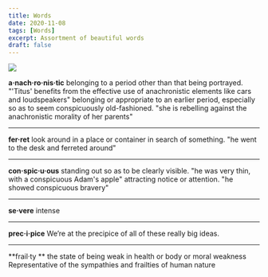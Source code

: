 ```yaml
---
title: Words
date: 2020-11-08
tags: [Words]
excerpt: Assortment of beautiful words
draft: false
---
```


![](../images/words.jpeg)

**a·nach·ro·nis·tic**
belonging to a period other than that being portrayed.
"'Titus' benefits from the effective use of anachronistic elements like cars and loudspeakers"
belonging or appropriate to an earlier period, especially so as to seem conspicuously old-fashioned.
"she is rebelling against the anachronistic morality of her parents"

---

**fer·ret**
look around in a place or container in search of something.
"he went to the desk and ferreted around"

---

**con·spic·u·ous**
standing out so as to be clearly visible.
"he was very thin, with a conspicuous Adam's apple"
attracting notice or attention.
"he showed conspicuous bravery"

---
**se·vere**
intense

---
**prec·i·pice**
We’re at the precipice of all of these really big ideas.

---

**frail·​ty **
the state of being weak in health or body or moral weakness
Representative of the sympathies and frailties of human nature